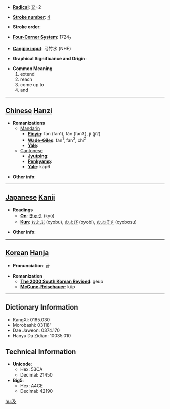 * '''[[Wiktionary:Chinese radical index| Radical]]''': [[Wiktionary:Chinese radical index 又|又]]+2

* '''[[Wiktionary:Chinese total strokes index|Stroke number]]''': [[Wiktionary:Chinese total strokes index 4|4]]

* '''Stroke order''': 

* '''[[Wiktionary:Chinese four corner index|Four-Corner System]]''': 1724<sub>7</sub>

* '''[[Wiktionary:Chinese Cangjie index|Cangjie input]]''': 弓竹水 (NHE)

* '''Graphical Significance and Origin''': 

* '''Common Meaning'''
*#extend
*# reach
*# come up to
*# and


----

== [[Chinese]] [[Hanzi]] ==

* '''Romanizations'''
** [[Mandarin]]
*** '''[[Pinyin]]''': fān (fan1), fǎn (fan3), jí (ji2)
*** '''[[Wade-Giles]]''': fan<sup>1</sup>, fan<sup>3</sup>, chi<sup>2</sup>
*** '''[[Yale]]''': 
**[[Cantonese]]
***'''[[Jyutping]]''':
***'''[[Penkyamp]]''': 
***'''[[Yale]]''': kap6

* '''Other info''': 

----

== [[Japanese]] [[Kanji]] ==

* '''Readings'''
** '''[[On]]''': [[きゅう]] (kyū)
** '''[[Kun]]''': [[およぶ]] (oyobu), [[および]] (oyobi), [[およぼす]] (oyobosu)

* '''Other info''':  

----

== [[Korean]] [[Hanja]] ==

* '''Pronunciation''': 급

* '''Romanization'''
** '''[[The 2000 South Korean Revised Romanization|The 2000 South Korean Revised]]''': geup
** '''[[McCune-Reischauer]]''': kŭp

----

== Dictionary Information ==

* KangXi: 0165.030
* Morobashi: 03118'
* Dae Jaweon: 0374.170
* Hanyu Da Zidian: 10035.010

== Technical Information ==

* '''Unicode''':
** Hex: 53CA
** Decimal: 21450
* '''Big5''':
** Hex: A4CE
** Decimal: 42190

[[hu:及]]